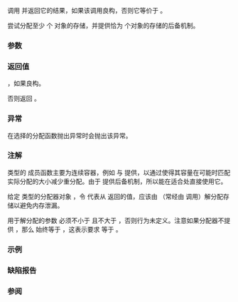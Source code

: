 {{cpp/memory/allocator_traits/title|allocate_at_least}}
{{cpp/memory/allocator_traits/navbar}}
{{ddcl|since=c++23|
static constexpr std::allocation_result&lt;pointer, size_type&gt;
    allocate_at_least( Alloc&amp; a, size_type n );
}}

{{tt|allocate_at_least}} 调用 {{c|a.allocate_at_least(n)}} 并返回它的结果，如果该调用良构，否则它等价于 {{c|return {a.allocate(n), n};}}。

{{tt|allocator_at_least}} 尝试分配至少 {{c|n}} 个 {{tt|value_type}} 对象的存储，并提供恰为 {{c|n}} 个对象的存储的后备机制。

===参数===
{{par begin}}
{{par|a|用于分配存储的分配器}}
{{par|n|要分配存储的对象数的下界}}
{{par end}}

===返回值===
{{c|a.allocate_at_least(n)}}，如果良构。

否则返回 {{c|std::allocation_result&lt;pointer, size_type&gt;{a.allocate(n), n}&lt;!----&gt;}}。

===异常===
在选择的分配函数抛出异常时会抛出该异常。

===注解===
{{named req|Allocator}}类型的 {{tt|allocate_at_least}} 成员函数主要为连续容器，例如 {{lc|std::vector}} 与 {{lc|std::basic_string}} 提供，以通过使得其容量在可能时匹配实际分配的大小减少重分配。由于 {{tt|allocate_at_least}} 提供后备机制，所以能在适合处直接使用它。

给定 {{tt|Alloc}} 类型的分配器对象 {{c|a}}，令 {{c|result}} 代表从 {{c|std::allocator_traits&lt;Alloc&gt;::allocate_at_least(a, n)}} 返回的值，应该由 {{c|a.deallocate(result.ptr, m)}}（常经由 {{c|std::allocator_traits&lt;Alloc&gt;::deallocate(a, result.ptr, m)}} 调用）解分配存储以避免内存泄漏。

用于解分配的参数 {{c|m}} 必须不小于 {{c|n}} 且不大于 {{c|result.count}}，否则行为未定义。注意如果分配器不提供 {{tt|allocate_at_least}}，那么 {{c|n}} 始终等于 {{c|result.count}}，这表示要求 {{c|m}} 等于 {{c|n}}。

{{feature test macro|__cpp_lib_allocate_at_least|std=C++23|value=202302L|{{ttt|allocate_at_least}} 等}}

===示例===
{{example}}

===缺陷报告===
{{dr list begin}}
{{dr list item|wg=lwg|dr=3887|std=C++23|before={{stddoc|P2652R0}} 没有更新功能特性测试宏|after=已更新}}
{{dr list end}}

===参阅===
{{dsc begin}}
{{dsc inc|cpp/memory/allocator/dsc allocate_at_least}}
{{dsc end}}

{{langlinks|en|es|ja|ru}}